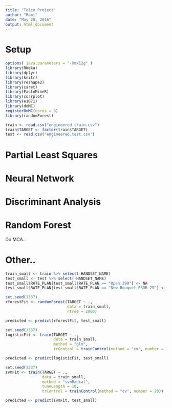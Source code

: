```yaml
---
title: "Telco Project"
author: "Rami"
date: "May 20, 2016"
output: html_document
---
```


# Setup

```r
options( java.parameters = "-Xmx12g" )
library(RWeka)
library(dplyr)
library(knitr)
library(reshape2)
library(caret)
library(FactoMineR)
library(corrplot)
library(e1071)
library(doMC)
registerDoMC(cores = 3)
library(randomForest)
```

```r
train <- read.csv("engineered.train.csv")
train$TARGET <- factor(train$TARGET)
test <- read.csv("engineered.test.csv")
```

# Partial Least Squares

# Neural Network

# Discriminant Analysis

# Random Forest

Do MCA..

# Other..

```r
train_small <- train %>% select(-HANDSET_NAME)
test_small <- test %>% select(-HANDSET_NAME)
test_small$RATE_PLAN[test_small$RATE_PLAN == "Open 399"] <- NA
test_small$RATE_PLAN[test_small$RATE_PLAN == "New Bouquet ESDB 25"] <- NA
```

```r
set.seed(1337)
rforestFit <- randomForest(TARGET ~ .,
                           data = train_small,
                           ntree = 2000)
```

```r
predicted <- predict(rforestFit, test_small)
```

```r
set.seed(1337)
logisticFit <- train(TARGET ~ .,
                     data = train_small,
                     method = "glm",
                     trControl = trainControl(method = "cv", number = 10))
```

```r
predicted <- predict(logisticFit, test_small)
```

```r
set.seed(1337)
svmFit <- train(TARGET ~ .,
                data = train_small,
                method = "svmRadial",
                tuneLength = 10,
                trControl = trainControl(method = "cv", number = 20))
```

```r
predicted <- predict(svmFit, test_small)
```

